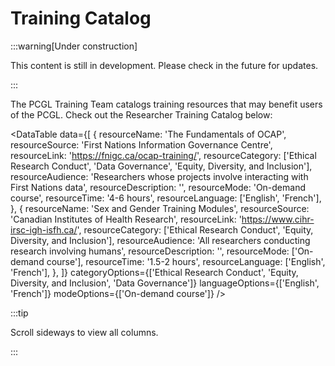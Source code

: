 # Training Catalog

:::warning[Under construction]

This content is still in development. Please check in the future for updates.

:::

The PCGL Training Team catalogs training resources that may benefit users of the PCGL. Check out the Researcher Training Catalog below:

<DataTable 
    data={[
        {
            resourceName: 'The Fundamentals of OCAP',
            resourceSource: 'First Nations Information Governance Centre',
            resourceLink: 'https://fnigc.ca/ocap-training/',
            resourceCategory: ['Ethical Research Conduct', 'Data Governance', 'Equity, Diversity, and Inclusion'],
            resourceAudience: 'Researchers whose projects involve interacting with First Nations data',
            resourceDescription: '',
            resourceMode: 'On-demand course',
            resourceTime: '4-6 hours',
            resourceLanguage: ['English', 'French'],
        },
        {
            resourceName: 'Sex and Gender Training Modules',
            resourceSource: 'Canadian Institutes of Health Research',
            resourceLink: 'https://www.cihr-irsc-igh-isfh.ca/',
            resourceCategory: ['Ethical Research Conduct', 'Equity, Diversity, and Inclusion'],
            resourceAudience: 'All researchers conducting research involving humans',
            resourceDescription: '',
            resourceMode: ['On-demand course'],
            resourceTime: '1.5-2 hours',
            resourceLanguage: ['English', 'French'],
        },
    ]}
    categoryOptions={['Ethical Research Conduct', 'Equity, Diversity, and Inclusion', 'Data Governance']}
    languageOptions={['English', 'French']}
    modeOptions={['On-demand course']}
/>

:::tip

Scroll sideways to view all columns.

:::